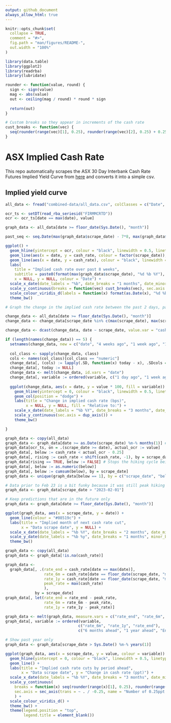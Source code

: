 ```yaml
---
output: github_document
always_allow_html: true
---
```


<!-- README.md is generated from README.Rmd. Please edit that file -->

```r
knitr::opts_chunk$set(
  collapse = TRUE,
  comment = "#>",
  fig.path = "man/figures/README-",
  out.width = "100%"
)

library(data.table)
library(ggplot2)
library(readrba)
library(lubridate)

rounder <- function(value, round) {
  sign <- sign(value)
  mag <- abs(value)
  out <- ceiling(mag / round) * round * sign
  
  return(out)
}

# Custom breaks so they appear in increments of the cash rate
cust_breaks <- function(vec) {
  seq(rounder(range(vec)[1], 0.25), rounder(range(vec)[2], 0.25) + 0.25, 0.25) - 0.15
}

```

# ASX Implied Cash Rate

This repo automatically scrapes the ASX 30 Day Interbank Cash Rate Futures Implied Yield Curve from [here](https://www.asx.com.au/markets/trade-our-derivatives-market/derivatives-market-prices/short-term-derivatives) and converts it into a simple csv.

## Implied yield curve

```r
all_data <- fread("combined-data/all_data.csv", colClasses = c("Date", "numeric", "Date"))

ocr_ts <- setDT(read_rba_seriesid("FIRMMCRTD"))
ocr <- ocr_ts[date == max(date), value]

```

```r

graph_data <- all_data[date >= floor_date(Sys.Date(), "month")]

past_seq <- seq.Date(max(graph_data$scrape_date) - 7*8, max(graph_data$scrape_date) - 1, by = "1 week")

ggplot() +
  geom_hline(yintercept = ocr, colour = "black", linewidth = 0.5, linetype = "solid") +
  geom_line(aes(x = date, y = cash_rate, colour = factor(scrape_date)), linewidth = 1, data = graph_data[scrape_date %in% past_seq]) +
  geom_line(aes(x = date, y = cash_rate), colour = "black", linewidth = 1.2, data = graph_data[scrape_date == max(scrape_date)]) +
  labs(
    title = "Implied cash rate over past 8 weeks",
    subtitle = paste0(format(max(graph_data$scrape_date), "%d %b %Y"), " in bolded black, solid line = current OCR"),
    x = NULL, y = NULL, colour = "Date") +
  scale_x_date(date_labels = "%b", date_breaks = "1 months", date_minor_breaks = "1 month") +
  scale_y_continuous(breaks = function(vec) cust_breaks(vec), sec.axis = dup_axis()) +
  scale_colour_viridis_d(labels = function(x) format(as.Date(x), "%d %b"), guide = guide_legend(reverse = TRUE)) +
  theme_bw()

```

```r
# Graph the change in the implied cash rate between the past 2 days, past week and past 4 weeks

change_data <- all_data[date >= floor_date(Sys.Date(), "month")]
change_data <- change_data[scrape_date %in% c(max(scrape_date), max(scrape_date) - 1, max(scrape_date) - 7, max(scrape_date) - 28)]

change_data <- dcast(change_data, date ~ scrape_date, value.var = "cash_rate")

if (length(names(change_data)) == 5) {
  setnames(change_data, new = c("date", "4 weeks ago", "1 week ago", "1 day ago", "today"))
  
  col_class <- sapply(change_data, class)
  cols <- names(col_class)[col_class == "numeric"]
  change_data[, (cols) := lapply(.SD, function(x) today - x), .SDcols = cols]
  change_data[, today := NULL]
  change_data <- melt(change_data, id.vars = "date")
  change_data[, variable := ordered(variable, c("1 day ago", "1 week ago", "4 weeks ago"))]
  
  ggplot(change_data, aes(x = date, y = value * 100, fill = variable)) +
    geom_hline(yintercept = 0, colour = "black", linewidth = 0.5, linetype = "solid") +
    geom_col(position = "dodge") +
    labs(title = "Change in implied cash rate (bps)",
         x = NULL, y = NULL, fill = "Relative to:") +
    scale_x_date(date_labels = "%b %Y", date_breaks = "3 months", date_minor_breaks = "1 month") +
    scale_y_continuous(sec.axis = dup_axis()) +
    theme_bw()

}
```

```r
graph_data <- copy(all_data)
graph_data <- graph_data[date >= as.Date(scrape_date) %m-% months(1)] # only future values should exist?
graph_data[ocr_ts, on = .(scrape_date >= date), actual_ocr := value]
graph_data[, below := cash_rate < actual_ocr - 0.25]
graph_data[, rising := cash_rate < shift(cash_rate, -1), by = scrape_date]
graph_data[rising == TRUE, below := FALSE] # Stops the hiking cycle being picked up as a drop
graph_data[, below := as.numeric(below)]
graph_data[, below := cumsum(below), by = scrape_date]
graph_data <- unique(graph_data[below == 1], by = c("scrape_date", "below"))

# Data prior to Feb 23 is a bit funky because it was still peak hiking cycle
graph_data <- graph_data[scrape_date > "2023-02-01"]

# Keep predictions that are in the future only
graph_data <- graph_data[date >= floor_date(Sys.Date(), "month")]

ggplot(graph_data, aes(x = scrape_date, y = date)) +
  geom_line(colour = "#08519c") +
  labs(title = "Implied month of next cash rate cut",
       x = "Data scrape date", y = NULL) +
  scale_x_date(date_labels = "%b %Y", date_breaks = "2 months", date_minor_breaks = "1 month") +
  scale_y_date(date_labels = "%b %y", date_breaks = "1 months", minor_breaks = NULL, sec.axis = dup_axis()) +
  theme_bw()

```


```r

graph_data <- copy(all_data)
graph_data <- graph_data[!is.na(cash_rate)]

graph_data <- 
  graph_data[, .(rate_end = cash_rate[date == max(date)],
                 rate_6m = cash_rate[date == floor_date(scrape_date, "month") %m+% months(6)],
                 rate_1y = cash_rate[date == floor_date(scrape_date, "month") %m+% years(1)],
                 peak_rate = max(cash_rate)
                 ),
             by = scrape_date]
graph_data[, let(rate_end = rate_end - peak_rate,
                 rate_6m = rate_6m - peak_rate,
                 rate_1y = rate_1y - peak_rate)]

graph_data <- melt(graph_data, measure.vars = c("rate_end", "rate_6m", "rate_1y"))
graph_data[, variable := ordered(variable, 
                                c("rate_6m", "rate_1y", "rate_end"), 
                                c("6 months ahead", "1 year ahead", "End period"))]

# Show past year only
graph_data <- graph_data[scrape_date > Sys.Date() %m-% years(1)]

ggplot(graph_data, aes(x = scrape_date, y = value, colour = variable)) +
  geom_hline(yintercept = 0, colour = "black", linewidth = 0.5, linetype = "solid") +
  geom_line() +
  labs(title = "Implied cash rate cuts by period ahead",
       x = "Data scrape date", y = "Change in cash rate (ppt)") +
  scale_x_date(date_labels = "%b %Y", date_breaks = "3 months", date_minor_breaks = "1 month") +
  scale_y_continuous(
    breaks = function(x) seq(rounder(range(x)[1], 0.25), rounder(range(x)[2], 0.25), by = 0.25),
    sec.axis = sec_axis(trans = ~ . / -0.25, name = "Number of 0.25ppt cuts")
    ) +
  scale_colour_viridis_d() +
  theme_bw() + 
  theme(legend.position = "top",
        legend.title = element_blank()) 


```